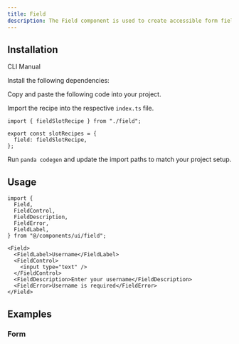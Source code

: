 ```yaml
---
title: Field
description: The Field component is used to create accessible form fields.
---
```


<ComponentPreview name="field-demo" />

## Installation

<InstallationTabs>

<TabsList>
  <TabsTrigger value="cli">CLI</TabsTrigger>
  <TabsTrigger value="manual">Manual</TabsTrigger>
</TabsList>

<TabsContent value="cli">

<PackageRunner command="nore-ui-cli@latest add field" />

</TabsContent>

<TabsContent value="manual">

<Steps>

<Step>Install the following dependencies:</Step>

<PackageInstaller name="@radix-ui/react-slot" />

<Step>Copy and paste the following code into your project.</Step>

<ComponentSource name="field.ts" type="slot-recipe" />

<ComponentSource name="field.tsx" type="component" />

<Step>Import the recipe into the respective `index.ts` file.</Step>

```tsx
import { fieldSlotRecipe } from "./field";

export const slotRecipes = {
  field: fieldSlotRecipe,
};
```

<Step>Run `panda codegen` and update the import paths to match your project setup.</Step>

</Steps>

</TabsContent>

</InstallationTabs>

## Usage

```tsx
import {
  Field,
  FieldControl,
  FieldDescription,
  FieldError,
  FieldLabel,
} from "@/components/ui/field";
```

```tsx
<Field>
  <FieldLabel>Username</FieldLabel>
  <FieldControl>
    <input type="text" />
  </FieldControl>
  <FieldDescription>Enter your username</FieldDescription>
  <FieldError>Username is required</FieldError>
</Field>
```

## Examples

### Form

<ComponentPreview name="field-form" />
